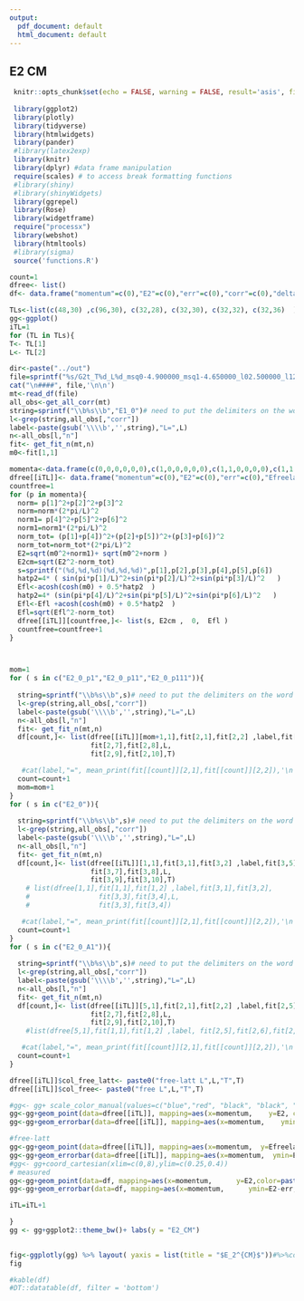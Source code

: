 ```yaml
---
output:
  pdf_document: default
  html_document: default
---
```

## E2 CM


```r
 knitr::opts_chunk$set(echo = FALSE, warning = FALSE, result='asis', fig.width = 8)
 
 library(ggplot2)
 library(plotly)
 library(tidyverse)
 library(htmlwidgets)
 library(pander)
 #library(latex2exp)
 library(knitr)
 library(dplyr) #data frame manipulation
 require(scales) # to access break formatting functions
 #library(shiny)
 #library(shinyWidgets)
 library(ggrepel)
 library(Rose)
 library(widgetframe)
 require("processx")
 library(webshot)
 library(htmltools)
 #library(sigma)
 source('functions.R')
```

```r

count=1
dfree<- list()
df<- data.frame("momentum"=c(0),"E2"=c(0),"err"=c(0),"corr"=c(0),"delta"=c(0),"deltaerr"=c(0),  "k"=c(0),"kerr"=c(0),"L"=c(0), "kcotd"=c(0),"kcotderr"=c(0), "T"=c(0))

TLs<-list(c(48,30) ,c(96,30), c(32,28), c(32,30), c(32,32), c(32,36)  )
gg<-ggplot()
iTL=1
for (TL in TLs){
T<- TL[1]
L<- TL[2]

dir<-paste("../out")
file=sprintf("%s/G2t_T%d_L%d_msq0-4.900000_msq1-4.650000_l02.500000_l12.500000_mu5.000000_g0.000000_rep0_output",dir,T,L)
cat("\n####", file,'\n\n')
mt<-read_df(file)
all_obs<-get_all_corr(mt)
string=sprintf("\\b%s\\b","E1_0")# need to put the delimiters on the word to grep  
l<-grep(string,all_obs[,"corr"])
label<-paste(gsub('\\\\b','',string),"L=",L)
n<-all_obs[l,"n"]
fit<- get_fit_n(mt,n)
m0<-fit[1,1]

momenta<-data.frame(c(0,0,0,0,0,0),c(1,0,0,0,0,0),c(1,1,0,0,0,0),c(1,1,1,0,0,0),c(1,0,0,-1,0,0))
dfree[[iTL]]<- data.frame("momentum"=c(0),"E2"=c(0),"err"=c(0),"Efreelatt"=c(0))
countfree=1
for (p in momenta){
  norm= p[1]^2+p[2]^2+p[3]^2
  norm=norm*(2*pi/L)^2
  norm1= p[4]^2+p[5]^2+p[6]^2
  norm1=norm1*(2*pi/L)^2
  norm_tot= (p[1]+p[4])^2+(p[2]+p[5])^2+(p[3]+p[6])^2
  norm_tot=norm_tot*(2*pi/L)^2
  E2=sqrt(m0^2+norm1)+ sqrt(m0^2+norm )
  E2cm=sqrt(E2^2-norm_tot)
  s=sprintf("(%d,%d,%d)(%d,%d,%d)",p[1],p[2],p[3],p[4],p[5],p[6])
  hatp2=4* ( sin(pi*p[1]/L)^2+sin(pi*p[2]/L)^2+sin(pi*p[3]/L)^2   )
  Efl<-acosh(cosh(m0) + 0.5*hatp2  )
  hatp2=4* (sin(pi*p[4]/L)^2+sin(pi*p[5]/L)^2+sin(pi*p[6]/L)^2   )
  Efl<-Efl +acosh(cosh(m0) + 0.5*hatp2  )
  Efl=sqrt(Efl^2-norm_tot)
  dfree[[iTL]][countfree,]<- list(s, E2cm ,  0,  Efl )
  countfree=countfree+1
}



mom=1
for ( s in c("E2_0_p1","E2_0_p11","E2_0_p111")){
  
  string=sprintf("\\b%s\\b",s)# need to put the delimiters on the word to grep  
  l<-grep(string,all_obs[,"corr"])
  label<-paste(gsub('\\\\b','',string),"L=",L)
  n<-all_obs[l,"n"]
  fit<- get_fit_n(mt,n)
  df[count,]<- list(dfree[[iTL]][mom+1,1],fit[2,1],fit[2,2] ,label,fit[2,5],fit[2,6],
                    fit[2,7],fit[2,8],L,
                    fit[2,9],fit[2,10],T)

   #cat(label,"=", mean_print(fit[[count]][2,1],fit[[count]][2,2]),'\n')
  count=count+1
  mom=mom+1
}
for ( s in c("E2_0")){
  
  string=sprintf("\\b%s\\b",s)# need to put the delimiters on the word to grep  
  l<-grep(string,all_obs[,"corr"])
  label<-paste(gsub('\\\\b','',string),"L=",L)
  n<-all_obs[l,"n"]
  fit<- get_fit_n(mt,n)
  df[count,]<- list(dfree[[iTL]][1,1],fit[3,1],fit[3,2] ,label,fit[3,5],fit[3,6],
                    fit[3,7],fit[3,8],L,
                    fit[3,9],fit[3,10],T)
    # list(dfree[1,1],fit[1,1],fit[1,2] ,label,fit[3,1],fit[3,2],
    #                 fit[3,3],fit[3,4],L,
    #                 fit[3,3],fit[3,4])

   #cat(label,"=", mean_print(fit[[count]][2,1],fit[[count]][2,2]),'\n')
  count=count+1
}
for ( s in c("E2_0_A1")){
  
  string=sprintf("\\b%s\\b",s)# need to put the delimiters on the word to grep  
  l<-grep(string,all_obs[,"corr"])
  label<-paste(gsub('\\\\b','',string),"L=",L)
  n<-all_obs[l,"n"]
  fit<- get_fit_n(mt,n)
  df[count,]<- list(dfree[[iTL]][5,1],fit[2,1],fit[2,2] ,label,fit[2,5],fit[2,6],
                    fit[2,7],fit[2,8],L,
                    fit[2,9],fit[2,10],T)
    #list(dfree[5,1],fit[1,1],fit[1,2] ,label, fit[2,5],fit[2,6],fit[2,7],fit[2,8],L)

   #cat(label,"=", mean_print(fit[[count]][2,1],fit[[count]][2,2]),'\n')
  count=count+1
}

dfree[[iTL]]$col_free_latt<- paste0("free-latt L",L,"T",T)
dfree[[iTL]]$col_free<- paste0("free L",L,"T",T)

#gg<- gg+ scale_color_manual(values=c("blue","red", "black", "black", "black", "black", "black", "black", "black", "black", "black", "black", "black", "black", "black", "black", "black", "black"))
gg<-gg+geom_point(data=dfree[[iTL]], mapping=aes(x=momentum,    y=E2, color=col_free ) ,  size = 0.1 )
gg<-gg+geom_errorbar(data=dfree[[iTL]], mapping=aes(x=momentum,    ymin=E2,ymax=E2, color=col_free ) ,  width = 0.4 )

#free-latt
gg<-gg+geom_point(data=dfree[[iTL]], mapping=aes(x=momentum,  y=Efreelatt, color=col_free_latt) ,  size = 0.1 )
gg<-gg+geom_errorbar(data=dfree[[iTL]], mapping=aes(x=momentum,  ymin=Efreelatt, ymax=Efreelatt, color=col_free_latt ) ,  width = 0.4 )
#gg<- gg+coord_cartesian(xlim=c(0,8),ylim=c(0.25,0.4))
# measured
gg<-gg+geom_point(data=df, mapping=aes(x=momentum,      y=E2,color=paste("L",L,"T",T))  , width = 0.2     )
gg<-gg+geom_errorbar(data=df, mapping=aes(x=momentum,      ymin=E2-err,ymax=E2+err,color=paste("L",L,"T",T))  , width = 0.2     )

iTL=iTL+1

}
gg <- gg+ggplot2::theme_bw()+ labs(y = "E2_CM")

  
fig<-ggplotly(gg) %>% layout( yaxis = list(title = "$E_2^{CM}$"))#%>%config(mathjax = "cdn")
fig

#kable(df)
#DT::datatable(df, filter = 'bottom')
```


